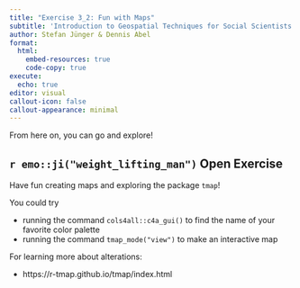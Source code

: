 ```yaml
---
title: "Exercise 3_2: Fun with Maps"
subtitle: 'Introduction to Geospatial Techniques for Social Scientists in R'
author: Stefan Jünger & Dennis Abel
format: 
  html:
    embed-resources: true
    code-copy: true
execute:
  echo: true
editor: visual
callout-icon: false
callout-appearance: minimal
---
```


From here on, you can go and explore!

::: callout-note
## `r emo::ji("weight_lifting_man")` Open Exercise

Have fun creating maps and exploring the package `tmap`!

You could try

-   running the command `cols4all::c4a_gui()` to find the name of your favorite color palette
-   running the command `tmap_mode("view")` to make an interactive map

For learning more about alterations:

-   https://r-tmap.github.io/tmap/index.html
:::
